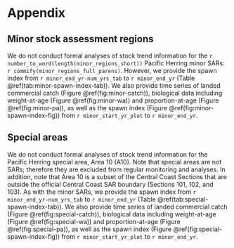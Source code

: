 # Appendix\label{sec:app}

## Minor stock assessment regions\label{sec:app-minor}

We do not conduct formal analyses of stock trend information for the
`r number_to_word(length(minor_regions_short))`
Pacific Herring minor SARs: `r commify(minor_regions_full_parens)`.
However, we provide the spawn index from `r minor_end_yr-num_yrs_tab` to `r minor_end_yr` (Table \@ref(tab:minor-spawn-index-tab)).
We also provide time series of
landed commercial catch (Figure \@ref(fig:minor-catch)),
biological data including weight-at-age (Figure \@ref(fig:minor-wa)) and proportion-at-age (Figure \@ref(fig:minor-pa)),
as well as the spawn index (Figure \@ref(fig:minor-spawn-index-fig))
from `r minor_start_yr_plot` to `r minor_end_yr`.

## Special areas\label{sec:app-special}

We do not conduct formal analyses of stock trend information for the
Pacific Herring special area, Area 10 (A10).
Note that special areas are not SARs;
therefore they are excluded from regular monitoring and analyses.
In addition, note that Area 10 is a subset of the Central Coast Sections that
are outside the official Central Coast SAR boundary (Sections 101, 102, and 103).
As with the minor SARs,
we provide the spawn index from `r minor_end_yr-num_yrs_tab` to `r minor_end_yr`
(Table \@ref(tab:special-spawn-index-tab)).
We also provide time series of
landed commercial catch (Figure \@ref(fig:special-catch)),
biological data including weight-at-age (Figure \@ref(fig:special-wa)) and proportion-at-age (Figure \@ref(fig:special-pa)),
as well as the spawn index (Figure \@ref(fig:special-spawn-index-fig))
from `r minor_start_yr_plot` to `r minor_end_yr`.
